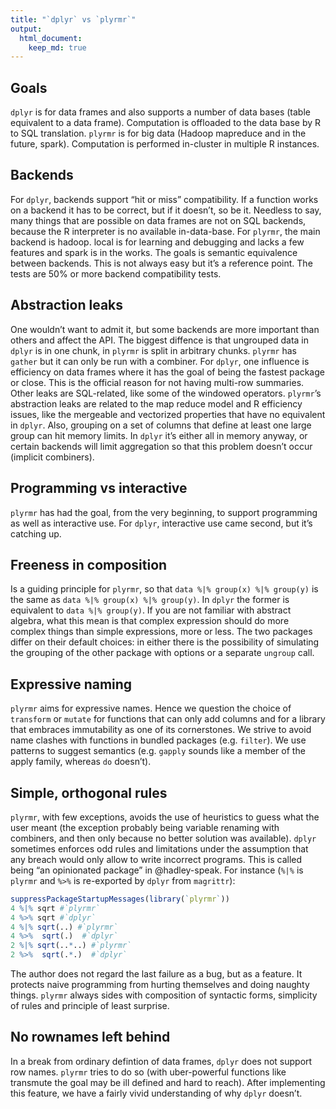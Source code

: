 ```yaml
---
title: "`dplyr` vs `plyrmr`"
output: 
  html_document:
    keep_md: true
---
```


## Goals

`dplyr` is for data frames and also supports a number of data bases (table equivalent to a data frame). Computation is offloaded to the data base by R to SQL translation. `plyrmr` is for big data (Hadoop mapreduce and in the future, spark). Computation is performed in-cluster in multiple R instances.

## Backends

For `dplyr`, backends support "hit or miss" compatibility. If a function works on a backend it has to be correct, but if it doesn't, so be it. Needless to say, many things that are possible on data frames are not on SQL backends, because the R interpreter is no available in-data-base. For `plyrmr`, the main backend is hadoop. local is for learning and debugging and lacks a few features and spark is in the works. The goals is semantic equivalence between backends. This is not always easy but it's a reference point. The tests are 50% or more backend compatibility tests. 

## Abstraction leaks

One wouldn't want to admit it, but some backends are more important than others and affect the API. The biggest diffence is that ungrouped data in `dplyr` is in one chunk, in `plyrmr` is split in arbitrary chunks. `plyrmr` has `gather` but it can only be run with a combiner. For `dplyr`, one influence is efficiency on data frames where it has the goal of being the fastest package or close. This is the official reason for not having multi-row summaries. Other leaks are SQL-related, like some of the windowed operators. `plyrmr`'s abstraction leaks are related to the map reduce model and R efficiency issues, like the mergeable and vectorized properties that have no equivalent in `dplyr`. Also, grouping on a set of columns that define at least one large group can hit memory limits. In `dplyr` it's either all in memory anyway, or certain backends will limit aggregation so that this problem doesn't occur (implicit combiners).

## Programming vs interactive

`plyrmr` has had the goal, from the very beginning, to support programming as well as interactive use. For `dplyr`, interactive use came second, but it's catching up. 

## Freeness in composition

Is a guiding principle for `plyrmr`, so that `data %|% group(x) %|% group(y)` is the same as `data %|% group(x) %|% group(y)`. In `dplyr` the former is equivalent to `data %|% group(y)`. If you are not familiar with abstract algebra, what this mean is that complex expression should do more complex things than simple expressions, more or less. The two packages differ on their default choices: in either there is the possibility of simulating the grouping of the other package with options or a separate `ungroup` call.

## Expressive naming

`plyrmr` aims for expressive names. Hence we question the choice of `transform` or `mutate` for functions that can only add columns and for a library that embraces immutability as one of its cornerstones. We strive to avoid name clashes with functions in bundled packages (e.g. `filter`). We use patterns to suggest semantics (e.g. `gapply` sounds like a member of the apply family, whereas `do` doesn't).

## Simple, orthogonal rules

`plyrmr`, with few exceptions, avoids the use of heuristics to guess what the user meant (the exception probably being variable renaming with combiners, and then only because no better solution was available). `dplyr` sometimes enforces odd rules and limitations under the assumption that any breach would only allow to write incorrect programs. This is called being "an opinionated package" in @hadley-speak. For instance (`%|%` is `plyrmr` and `%>%` is re-exported by `dplyr` from `magrittr`):

```r
suppressPackageStartupMessages(library(`plyrmr`))
4 %|% sqrt #`plyrmr`
4 %>% sqrt #`dplyr`
4 %|% sqrt(..) #`plyrmr`
4 %>%  sqrt(.)  #`dplyr`
2 %|% sqrt(..*..) #`plyrmr`
2 %>%  sqrt(.*.)  #`dplyr`
```

The author does not regard the last failure as a bug, but as a feature. It protects naive programming from hurting themselves and doing naughty things. `plyrmr` always sides with composition of syntactic forms, simplicity of rules and principle of least surprise.

## No rownames left behind

In a break from ordinary defintion of data frames, `dplyr` does not support row names. `plyrmr` tries to do so (with uber-powerful functions like transmute the goal may be ill defined and hard to reach). After implementing this feature, we have a fairly vivid understanding of why `dplyr` doesn't.